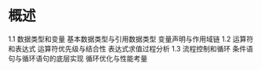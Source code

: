 # 概述

1.1 数据类型和变量
基本数据类型与引用数据类型
变量声明与作用域链
1.2 运算符和表达式
运算符优先级与结合性
表达式求值过程分析
1.3 流程控制和循环
条件语句与循环语句的底层实现
循环优化与性能考量